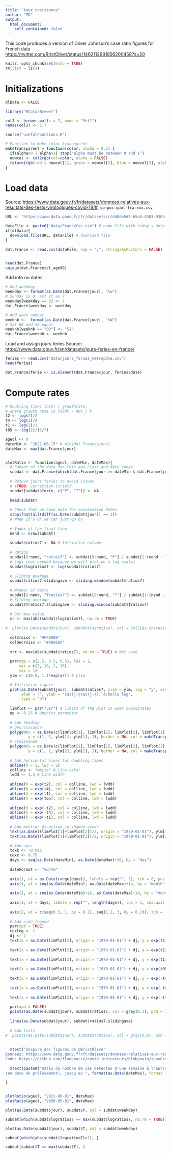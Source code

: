 ```yaml
---
title: "taux croissance"
author: "FD"
output: 
  html_document:
    self_contained: false
---
```


This code produces a version of Oliver Johnson's case ratio figures for French data  
<https://twitter.com/BristOliver/status/1462112681956200458?s=20>

```r
knitr::opts_chunk$set(echo = TRUE)
rm(list = ls())
```

# Initializations

```r
dlData <- FALSE
```

```r
library("RColorBrewer")

colJ <- brewer.pal(n = 7, name = "Set1")
names(colJ) <- 1:7
```

```r
source("usefulFunctions.R")
```


```r
# Function to make color transparent
makeTransparent = function(color, alpha = 0.5) {
  if(alpha<0 | alpha>1) stop("alpha must be between 0 and 1")
  newcol <- col2rgb(col=color, alpha = FALSE)
  return(rgb(red = newcol[1], green = newcol[2], blue = newcol[3], alpha = 255*alpha, maxColorValue=255))
}
```

# Load data

Source: <https://www.data.gouv.fr/fr/datasets/donnees-relatives-aux-resultats-des-tests-virologiques-covid-19/#>, `sp-pos-quot-fra-xxx.csv`

```r
URL <- "https://www.data.gouv.fr/fr/datasets/r/dd0de5d9-b5a5-4503-930a-7b08dc0adc7c"

dataFile <- paste0("data/FranceCas.csv") # name file with today's date
if(dlData){
  download.file(URL, dataFile) # download file
}

dat.France <- read.csv(dataFile, sep = ";", stringsAsFactors = FALSE)


head(dat.France)
unique(dat.France$cl_age90)
```

Add info on dates

```r
# Add weekday
weekday <- format(as.Date(dat.France$jour), "%w")
# Sunday is 0, set it as 7
weekday[weekday == 0] <- 7
dat.France$weekday <- weekday

# Add week number
weeknb <-  format(as.Date(dat.France$jour), "%W")
# Set 00 and 52 equal
weeknb[weeknb == "00"] <- "52"
dat.France$weeknb <- weeknb
```

Load and assign jours feries
Source: <https://www.data.gouv.fr/en/datasets/jours-feries-en-france/>

```r
feries <- read.csv("data/jours_feries_metropole.csv")
head(feries)

dat.France$ferie <- is.element(dat.France$jour, feries$date)
```


# Compute rates

```r
# Doubling time: ln(2) / growthrate, 
# where growth rate is ln(Nt - N0) / t
t2 <- log(2)/2
t4 <- log(2)/4
t1 <- log(2)/1
t05 <- log(2)/(5/7)

agecl <- 0
dateMin <- "2021-06-15" # min(dat.France$jour)
dateMax <- max(dat.France$jour)


plotRatio <- function(agecl, dateMin, dateMax){
  # Subset of the data for this age class and date range
  subdat <- dat.France[which(dat.France$jour >= dateMin & dat.France$jour <= dateMax & dat.France$cl_age90 == agecl), ]
  
  # Remove jours feries to avoid issues
  # (TODO: correction script)
  subdat[subdat$ferie, c("P", "T")] <- NA
  
  head(subdat)
  
  # Check that we have data for consecutive dates
  stopifnot(all(diff(as.Date(subdat$jour)) == 1))
  # When it's OK we can just go on
  
  # Index of the final line
  nend <- nrow(subdat)
  
  subdat$ratios7 <- NA # Initialize column
  
  # Ratios
  subdat[8:nend, "ratios7"] <- subdat[8:nend, "P"] / subdat[1:(nend - 7), "P"]
  # Logs (not needed because we will plot on a log scale)
  subdat$logratios7 <- log(subdat$ratios7)
  
  # Sliding average
  subdat$ratios7.slidingave <- sliding.window(subdat$ratios7)
  
  # Number of tests
  subdat[8:nend, "Tratios7"] <- subdat[8:nend, "T"] / subdat[1:(nend - 7), "T"]
  # Sliding average
  subdat$Tratios7.slidingave <- sliding.window(subdat$Tratios7)
  
  # Get max value
  xr <- max(abs(subdat$logratios7), na.rm = TRUE)
  
#  plot(as.Date(subdat$jour), subdat$logratios7, col = colJ[as.character(subdat$weekday)], pch = 16, ylim = 1.1*c(-xr, xr))
  
  colCroiss <- "#FF0000"
  colDecroiss <- "#00A5A5"
  
  xrr <- max(abs(subdat$ratios7), na.rm = TRUE) # Not used
  
  par(mgp = c(2.5, 0.5, 0.5), las = 1, 
      mar = c(3, 10, 2, 10), 
      cex = 1)
  ylm <- c(0.5, 1.1*exp(xr)) # ylim

  # Initialize figure
  plot(as.Date(subdat$jour), subdat$ratios7, ylim = ylm, log = "y", axes = FALSE, 
       xlab = "", ylab = "cas(j)/cas(j-7), échelle log", 
       type = "n")
  
  limPlot <- par("usr") # limits of the plot in user coordinates
  op <- 0.25 # Opacity parameter
  
  # Add Shading
  # Decroissance
  polygon(x = as.Date(c(limPlot[1], limPlot[2], limPlot[2], limPlot[1], limPlot[1]), origin = "1970-01-01"), 
          y = c(1, 1, ylm[1], ylm[1], 1), border = NA, col = makeTransparent(colDecroiss, op))
  # Croissance
  polygon(x = as.Date(c(limPlot[1], limPlot[2], limPlot[2], limPlot[1], limPlot[1]), origin = "1970-01-01"), 
          y = c(1, 1, ylm[2], ylm[2], 1), border = NA, col = makeTransparent(colCroiss, op))
  
  # Add horizontal lines for doubling times
  abline(h = 1, lwd = 2)
  colline <- "white" # Line color
  lwdd <- 1.5 # Line width
  
  abline(h = exp(t2), col = colline, lwd = lwdd)
  abline(h = exp(t4), col = colline, lwd = lwdd)
  abline(h = exp(t1), col = colline, lwd = lwdd)
  abline(h = exp(t05), col = colline, lwd = lwdd)
  
  abline(h = exp(-t2), col = colline, lwd = lwdd)
  abline(h = exp(-t4), col = colline, lwd = lwdd)
  abline(h = exp(-t1), col = colline, lwd = lwdd)
  
  # Add mention direction in shaded areas
  text(as.Date((limPlot[1]+limPlot[2])/2, origin = "1970-01-01"), ylm[1], adj = c(0.5, -1), labels = "   Le nombre de cas décroît", col = colDecroiss, font = 2)
  text(as.Date((limPlot[1]+limPlot[2])/2, origin = "1970-01-01"), ylm[2], adj = c(0.5, 2), labels = "   Le nombre de cas croît", col = colCroiss, font = 2)
  
  # Add axes
  tckk <- -0.015
  cexx <- 0.75
  days <- seq(as.Date(dateMin), as.Date(dateMax)+30, by = "day")
  
  dateFormat <- "%d/%m"
  
  axis(1, at = as.Date(range(days)), labels = rep("", 2), tck = 0, pos = ylm[1])
  axis(1, at = seq(as.Date(dateMin), as.Date(dateMax)+14, by = "month"), labels = format(seq(as.Date(dateMin), as.Date(dateMax)+14, by = "month"), format = dateFormat), las = 3, cex.axis = cexx, tck = tckk, lwd = 0, lwd.ticks = 1, pos = ylm[1])
  
  axis(1, at = seq(as.Date(dateMin)+16, as.Date(dateMax)+14, by = "month"), labels = format(seq(as.Date(dateMin)+16, as.Date(dateMax)+14, by = "month"), format = dateFormat), las = 3, cex.axis = cexx, tck = tckk, lwd = 0, lwd.ticks = 1, pos = ylm[1])
  
  axis(1, at = days, labels = rep("", length(days)), las = 3, cex.axis = cexx, tck = tckk/2, lwd = 0, lwd.ticks = 1, pos = ylm[1])
  
  axis(2, at = c(seq(0.5, 1, by = 0.1), seq(1.2, 3, by = 0.2)), tck = -.01, pos = as.Date(limPlot[1], origin = "1970-01-01"))
  
  # Add side legend
  par(xpd = TRUE)
  cexleg <- 1
  dj <- 2
  text(x = as.Date(limPlot[2], origin = "1970-01-01") + dj, y = exp(t4), labels = "x2 toutes les 4 semaines", adj = c(0, 0.5), cex = cexleg)
  
  text(x = as.Date(limPlot[2], origin = "1970-01-01") + dj, y = exp(t2), labels = "x2 toutes les 2 semaines", adj = c(0, 0.5), cex = cexleg)
  
  text(x = as.Date(limPlot[2], origin = "1970-01-01") + dj, y = exp(t1), labels = "x2 toutes les semaines", adj = c(0, 0.5), cex = cexleg)
  
  text(x = as.Date(limPlot[2], origin = "1970-01-01") + dj, y = exp(t05), labels = "x2 tous les 5 jours", adj = c(0, 0.5), cex = cexleg)
  
  text(x = as.Date(limPlot[2], origin = "1970-01-01") + dj, y = exp(-t4), labels = "÷2 toutes les 4 semaines", adj = c(0, 0.5), cex = cexleg)
  
  text(x = as.Date(limPlot[2], origin = "1970-01-01") + dj, y = exp(-t2), labels = "÷2 toutes les 2 semaines", adj = c(0, 0.5), cex = cexleg)
  
  text(x = as.Date(limPlot[2], origin = "1970-01-01") + dj, y = exp(-t1), labels = "÷2 toutes les semaines", adj = c(0, 0.5), cex = cexleg)
  
  par(xpd = FALSE)
  points(as.Date(subdat$jour), subdat$ratios7, col = gray(0.3), pch = 16)
  
  lines(as.Date(subdat$jour), subdat$ratios7.slidingave)
  
  # Add tests
#  points(as.Date(subdat$jour), subdat$Tratios7, col = gray(0.8), pch = 16)
  
  
  mtext("Inspiré des figures de @BristOliver 
Données: https://www.data.gouv.fr/fr/datasets/donnees-relatives-aux-resultats-des-tests-virologiques-covid-19/# (en date de prélèvement)
Code: https://github.com/flodebarre/covid_indicateurs/blob/main/tauxCroissance.Rmd", side = 1, line = 2., adj = 0, cex = 0.5, family = "mono")
  
  mtext(paste0("Ratio du nombre de cas détectés d'une semaine à l'autre
(en date de prélèvement), jusqu'au ", format(as.Date(dateMax), format = "%d/%m")), font = 1, cex = 1.2, line = -0.75)
  
}


plotRatio(agecl, "2021-06-01", dateMax)
plotRatio(agecl, "2020-05-01", dateMax)
```


```r
plot(as.Date(subdat$jour), subdat$P, col = subdat$weekday)

subdat[which(subdat$logratios7 == max(subdat$logratios7, na.rm = TRUE)), ]

plot(as.Date(subdat$jour), subdat$T, col = subdat$weekday)

subdat[which(abs(subdat$logratios7)>1), ]

subdat[subdat$T == max(subdat$T), ]
```

